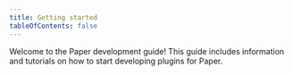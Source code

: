 ```yaml
---
title: Getting started
tableOfContents: false
---
```



Welcome to the Paper development guide! This guide includes information and tutorials on
how to start developing plugins for Paper.

<PageCards />
